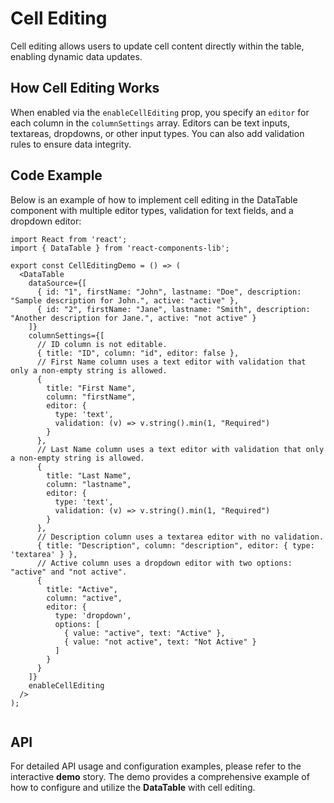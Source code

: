 
<Meta title="Organisms/DataTable/Cell Editing" component={DataTable} />

# Cell Editing

Cell editing allows users to update cell content directly within the table, enabling dynamic data updates.

## How Cell Editing Works

When enabled via the `enableCellEditing` prop, you specify an `editor` for each column in the `columnSettings` array. Editors can be text inputs, textareas, dropdowns, or other input types. You can also add validation rules to ensure data integrity.

## Code Example

Below is an example of how to implement cell editing in the DataTable component with multiple editor types, validation for text fields, and a dropdown editor:

```tsx
import React from 'react';
import { DataTable } from 'react-components-lib';

export const CellEditingDemo = () => (
  <DataTable
    dataSource={[
      { id: "1", firstName: "John", lastname: "Doe", description: "Sample description for John.", active: "active" },
      { id: "2", firstName: "Jane", lastname: "Smith", description: "Another description for Jane.", active: "not active" }
    ]}
    columnSettings={[
      // ID column is not editable.
      { title: "ID", column: "id", editor: false },
      // First Name column uses a text editor with validation that only a non-empty string is allowed.
      { 
        title: "First Name", 
        column: "firstName", 
        editor: { 
          type: 'text',
          validation: (v) => v.string().min(1, "Required") 
        } 
      },
      // Last Name column uses a text editor with validation that only a non-empty string is allowed.
      { 
        title: "Last Name", 
        column: "lastname", 
        editor: { 
          type: 'text',
          validation: (v) => v.string().min(1, "Required")
        } 
      },
      // Description column uses a textarea editor with no validation.
      { title: "Description", column: "description", editor: { type: 'textarea' } },
      // Active column uses a dropdown editor with two options: "active" and "not active".
      { 
        title: "Active", 
        column: "active", 
        editor: { 
          type: 'dropdown', 
          options: [
            { value: "active", text: "Active" },
            { value: "not active", text: "Not Active" }
          ]
        } 
      }
    ]}
    enableCellEditing
  />
);


```
## API
For detailed API usage and configuration examples, please refer to the interactive **demo** story. The demo provides a comprehensive example of how to configure and utilize the **DataTable** with cell editing.